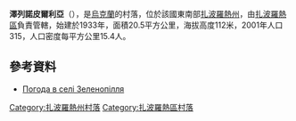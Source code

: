 {{coord|47|51|8|N|34|55|22|E|scale:100000|display=title}}

'''澤列諾皮爾利亞'''（{{lang-uk|Зеленопілля}}），是[[烏克蘭|烏克蘭]]的村落，位於該國東南部[[扎波羅熱州|扎波羅熱州]]，由[[扎波羅熱區|扎波羅熱區]]負責管轄，始建於1933年，面積20.5平方公里，海拔高度112米，2001年人口315，人口密度每平方公里15.4人。

==參考資料==
* [http://weather.in.ua/ua/zaporozhskaja/20224 Погода в селі Зеленопілля] {{Wayback|url=http://weather.in.ua/ua/zaporozhskaja/20224 |date=20160807151646 }}

[[Category:扎波羅熱州村落|Category:扎波羅熱州村落]]
[[Category:扎波羅熱區村落|Category:扎波羅熱區村落]]


{{Zaporizhia-geo-stub}}